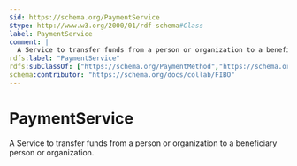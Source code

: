 ```yaml
---
$id: https://schema.org/PaymentService
$type: http://www.w3.org/2000/01/rdf-schema#Class
label: PaymentService
comment: |
  A Service to transfer funds from a person or organization to a beneficiary person or organization.
rdfs:label: "PaymentService"
rdfs:subClassOf: ["https://schema.org/PaymentMethod","https://schema.org/FinancialProduct"]
schema:contributor: "https://schema.org/docs/collab/FIBO"
---
```


# PaymentService

A Service to transfer funds from a person or organization to a beneficiary person or organization.

